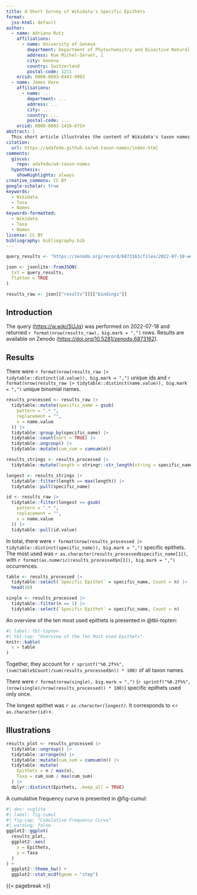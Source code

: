```yaml
---
title: A Short Survey of Wikidata's Specific Epithets
format:
  jss-html: default
author:
  - name: Adriano Rutz
    affiliations:
      - name: University of Geneva
        department: Department of Phytochemistry and Bioactive Natural Products
        address: Rue Michel-Servet, 1
        city: Geneva
        country: Switzerland
        postal-code: 1211
    orcid: 0000-0003-0443-9902
  - name: James Hare
    affiliations:
      - name: ...
        department: ...
        address: ...
        city: ...
        country: ...
        postal-code: ...
    orcid: 0000-0003-1416-675X
abstract: |
  This short article illustrates the content of Wikidata's taxon names.
citation:
  url: https://adafede.github.io/wd-taxon-names/index.html
comments:
  giscus:
    repo: adafede/wd-taxon-names
  hypothesis:
    showHighlights: always
creative_commons: CC BY
google-scholar: true
keywords:
  - Wikidata
  - Taxa
  - Names
keywords-formatted:
  - Wikidata
  - Taxa
  - Names
license: CC BY
bibliography: bibliography.bib
---
```


```r
query_results <- "https://zenodo.org/record/6873163/files/2022-07-18-wd-taxa.txt"

json <- jsonlite::fromJSON(
  txt = query_results,
  flatten = TRUE
)

results_raw <- json[["results"]][["bindings"]]
```

## Introduction {#sec-intro}

The query (<https://w.wiki/5UJq>) was performed on 2022-07-18 and returned `r format(nrow(results_raw), big.mark = ",")` rows.
Results are available on Zenodo (<https://doi.org/10.5281/zenodo.6873162>).

## Results {#sec-results}

There were `r format(nrow(results_raw |> tidytable::distinct(id.value)), big.mark = ",")` unique ids and `r format(nrow(results_raw |> tidytable::distinct(name.value)), big.mark = ",")` unique binomial names.

```r
results_processed <- results_raw |>
  tidytable::mutate(specific_name = gsub(
    pattern = ".* ",
    replacement = "",
    x = name.value
  )) |>
  tidytable::group_by(specific_name) |>
  tidytable::count(sort = TRUE) |>
  tidytable::ungroup() |>
  tidytable::mutate(cum_sum = cumsum(n))
```

```r
results_strings <- results_processed |>
  tidytable::mutate(length = stringr::str_length(string = specific_name))

longest <- results_strings |>
  tidytable::filter(length == max(length)) |>
  tidytable::pull(specific_name)

id <- results_raw |>
  tidytable::filter(longest == gsub(
    pattern = ".* ",
    replacement = "",
    x = name.value
  )) |>
  tidytable::pull(id.value)
```

In total, there were `r format(nrow(results_processed |> tidytable::distinct(specific_name)), big.mark = ",")` specific epithets.
The most used was `r as.character(results_processed$specific_name[1])`, with `r format(as.numeric(results_processed$n[1]), big.mark = ",")` occurrences.

```r
table <- results_processed |>
  tidytable::select(`Specific Epithet` = specific_name, Count = n) |>
  head(10)

single <- results_processed |>
  tidytable::filter(n == 1) |>
  tidytable::select(`Specific Epithet` = specific_name, Count = n)
```

An overview of the ten most used epithets is presented in @tbl-topten:

```r
#| label: tbl-topten
#| tbl-cap: "Overview of the Ten Most Used Epithets"
knitr::kable(
  x = table
)
```

Together, they account for `r sprintf("%0.2f%%", (sum(table$Count)/sum(results_processed$n)) * 100)` of all taxon names.

There were `r format(nrow(single), big.mark = ",")` (`r sprintf("%0.2f%%", (nrow(single)/nrow(results_processed)) * 100)`) specific epithets used only once.

The longest epithet was *`r as.character(longest)`*.
It corresponds to <`r as.character(id)`>.

## Illustrations {#sec-illustrations}

```r
results_plot <- results_processed |>
  tidytable::ungroup() |>
  tidytable::arrange(n) |>
  tidytable::mutate(cum_sum = cumsum(n)) |>
  tidytable::mutate(
    Epithets = n / max(n),
    Taxa = cum_sum / max(cum_sum)
  ) |>
  dplyr::distinct(Epithets, .keep_all = TRUE)
```

A cumulative frequency curve is presented in @fig-cumul:

```R
#| dev: svglite
#| label: fig-cumul
#| fig-cap: "Cumulative Frequency Curve"
#| warning: false
ggplot2::ggplot(
  results_plot,
  ggplot2::aes(
    x = Epithets,
    y = Taxa
  )
) +
  ggplot2::theme_bw() +
  ggplot2::stat_ecdf(geom = "step")
```

{{< pagebreak >}}

